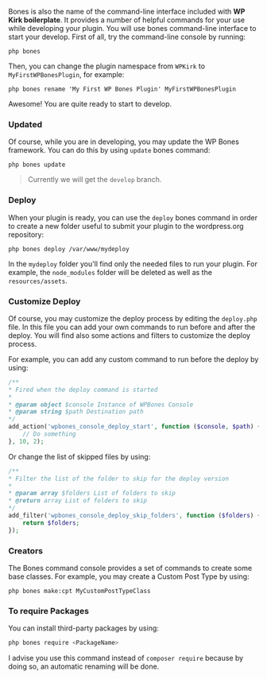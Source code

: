 Bones is also the name of the command-line interface included with **WP Kirk boilerplate**. It provides a number of helpful commands for your use while developing your plugin. You will use bones command-line interface to start your develop. First of all, try the command-line console by running:

    php bones

Then, you can change the plugin namespace from `WPKirk` to `MyFirstWPBonesPlugin`, for example:

    php bones rename 'My First WP Bones Plugin' MyFirstWPBonesPlugin

Awesome! You are quite ready to start to develop.

### Updated

Of course, while you are in developing, you may update the WP Bones framework. You can do this by using `update` bones command:

    php bones update

> Currently we will get the `develop` branch.

### Deploy

When your plugin is ready, you can use the `deploy` bones command in order to create a new folder useful to submit your plugin to the wordpress.org repository:

    php bones deploy /var/www/mydeploy

In the `mydeploy` folder you'll find only the needed files to run your plugin. For example, the `node_modules` folder will be deleted as well as the `resources/assets`.

### Customize Deploy

Of course, you may customize the deploy process by editing the `deploy.php` file. In this file you can add your own commands to run before and after the deploy. You will find also some actions and filters to customize the deploy process.

For example, you can add any custom command to run before the deploy by using:

```php
/**
* Fired when the deploy command is started
*
* @param object $console Instance of WPBones Console
* @param string $path Destination path
*/
add_action('wpbones_console_deploy_start', function ($console, $path) {
    // Do something
}, 10, 2);
```

Or change the list of skipped files by using:

```php
/**
* Filter the list of the folder to skip for the deploy version
*
* @param array $folders List of folders to skip
* @return array List of folders to skip
*/
add_filter('wpbones_console_deploy_skip_folders', function ($folders) {
    return $folders;
});
```

### Creators

The Bones command console provides a set of commands to create some base classes. For example, you may create a Custom Post Type by using:

    php bones make:cpt MyCustomPostTypeClass

### To require Packages

You can install third-party packages by using:

```sh copy
php bones require <PackageName>
```

I advise you use this command instead of `composer require` because by doing so, an automatic renaming will be done.
